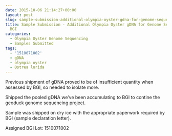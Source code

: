 ```yaml
---
date: 2015-10-06 21:14:27+00:00
layout: post
slug: sample-submission-additional-olympia-oyster-gdna-for-genome-sequencing-bgi
title: Sample Submission - Additional Olympia Oyster gDNA for Genome Sequencing @
  BGI
categories:
  - Olympia Oyster Genome Sequencing
  - Samples Submitted
tags:
  - '1510071002'
  - gDNA
  - olympia oyster
  - Ostrea lurida
---
```


Previous shipment of gDNA proved to be of insufficient quantity when assessed by BGI, so needed to isolate more.

Shipped the pooled gDNA we've been accumulating to BGI to contine the geoduck genome sequencing project.

Sample was shipped on dry ice with the appropriate paperwork required by BGI (sample declaration letter).

Assigned BGI Lot: 1510071002
